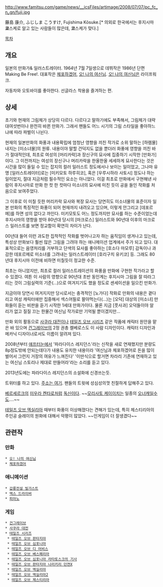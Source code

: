 http://www.famitsu.com/game/news/__icsFiles/artimage/2008/07/07/pc_fc_n_gn/fuji.jpg

藤島 康介, ふじしま こうすけ, Fujishima Kōsuke.[* 의외로 한국에서는 후지시마 '''쿄'''스케로 알고 있는 사람들이 많은데, '''코'''스케가 맞다.]

[[목차]]

== 개요 ==
일본의 만화가& 일러스트레이터. 1964년 7월 7일생으로 데뷔작은 1986년 단편 Making Be Free!. 대표작은 [[체포하겠어]], [[오! 나의 여신님]]. [[오! 나의 여신님]]은 라이프워크. 

자동차와 오토바이를 좋아한다. 선글라스 착용을 즐겨하는 편.

== 상세 ==
초기와 현재의 그림체가 상당히 다르다. 다르다고 말하기에도 부족해서, 그림체가 대략 대여섯번이나 완전히 바뀐 만화가. 그래서 팬들도 어느 시기의 그림 스타일을 좋아하느냐에 따라 파벌이 나뉜다. 

현재의 일본만화의 화풍과 내용확립에 엄청난 영향을 끼친 작가로 소위 말하는 [하렘물] 내지는 [미소녀물]의 원류. 내용이야 말할 건덕지도 없을 뿐더러 화풍에 영향을 끼친 바가 절대적인데, 최초로 여성의 [머리카락]과 장신구의 묘사에 집중하기 시작한 [만화가]이다. 그 이전까지는 여성의 장신구나 머리카락을 한올한올 세세하게 묘사한다는 것은 시간을 많이 들일 수 있는 잡지의 컬러 일러스트 정도에서나 보이는 일이었고, 그나마 유명 [일러스트레이터]로는 [미키모토 하루히코], 혹은 [우루시하라 사토시] 정도나 하는 일이었지, 절대 지금처럼 필수적인 요소는 아니었다. 이걸 최초로 만화에서 구현해낸 사람이 후지시마로 만화 한 컷 한 컷마다 미소녀의 묘사에 미친 듯이 공을 들인 작화를 처음으로 보여주었다. 

그 이후로 이 미칠 듯한 머리카락 묘사와 복장 묘사는 당연히도 미소녀물의 표준이자 일본 만화의 특징적인 화풍이 되어 현재까지 내려오고 있으며, 이렇게 안그리고 [데포르메]를 하면 성의 없다고 까인다. 미키모토도 어느 정도까지만 묘사를 하는 수준이었는데 후지시마의 영향을 받아 80년대 당시의 [마크로스] 일러스트와 90년대 이후의 마크로스 일러스트를 보면 정교함이 확연히 차이가 난다.

00년대 들어 이런 과도한 집착적인 작화를 벗어나고자 하는 움직임이 생겨나고 있는데, 특성상 만화보다 훨씬 많은 그림을 그려야 하는 애니메이션 업계에서 주가 되고 있다. 대표적으로는 음영처리를 거부하고 단색의 묘사를 좋아하는 [호소다 마모루] 감독이나 과감한 데포르메로 미소녀를 그려내는 일러스트레이터 [호리구치 유키코] 등. 그래도 80년대 후지시마 이전에 비하면 미칠듯이 정교한 수준.

최초는 아니었지만, 최초로 컬러 일러스트레이션의 화풍을 만화에 구현한 작가라고 할 수 있겠다. 여튼 이 사람의 영향으로 90년대 초반 동인계는 후지시마 그림을 잘 따라그리는 것이 그림실력의 기준(...)으로 여겨지기도 했을 정도로 센세이션을 일으킨 만화가. 

지금이야 당연시 여겨지지만 당시로서는 충격적인 [노가다] 작화로 만화의 내용은 곁다리고 여성 캐릭터에만 집중해서 섹스어필로 팔아먹는다(...)는 [오덕] 대상의 [미소녀] 만화들이 듣는 비판을 듣기 시작한 1세대 만화가이다. 물론 지금 [풋사과] 오덕들이야 알 리가 없고 질질 끄는 한물간 여신님 작가로만 기억될 뿐이겠지만...

만화 외의 활동으로 [[사쿠라 대전]]이나 [[테일즈 오브 시리즈]] 같은 작품에 캐릭터 원안을 맡은 바 있으며 [[건그레이브]]의 2정 권총 켈베로스도 이 사람 디자인이다. 캐릭터 디자인과 메카닉 디자이너로서도 이름이 알려져 있다.

2008년부터 [[애프터눈]]에서 '파라다이스 레지던스'라는 신작을 새로 연재했지만 분량도 8p정도밖에 안되는데다가 내용도 유치한 내용이라 '여신님과 체포하겠어로 돈을 많이 벌어서 그런지 거장의 여유가 느껴진다' '이딴식으로 할거면 차라리 기존에 연재하고 있는 여신님 스토리나 제대로 만들어라'라는 소리를 듣고 있다.

2013년도에는 파라다이스 레지던스의 소설화에 신경쓰는듯. 

트위터를 하고 있다. [https://twitter.com/fujishimakosuke/ 주소는 여기]. 팬들의 트윗에 성심성의껏 친절하게 답해주고 있다.

[[베르세르크]]의 [[미우라 켄타로]]처럼 [[독신]]이다. ~~[[모리사토 케이이치]]는 일종의 [[오너캐]]일수도....~~

[[테일즈 오브 엑실리아]] 때부터 화풍이 이상해졌다는 견해가 있는데, 특히 제스티리아의 주인공 슬레이의 원화에 대해서 악평이 많았다. ~~인게임이 더 잘생겼다~~

== 관련작 ==
=== 만화 ===
 * [[오! 나의 여신님]]
 * [[체포하겠어]]

=== 애니메이션 ===
 * [[갑룡전설 빌가스트]]
 * [[엑스 드라이버]]
 * [[피아노]]

=== 게임 ===
 * [[건그레이브]]
 * [[사쿠라 대전]]
 * [[테일즈 시리즈]]
  * [[테일즈 오브 판타지아]]
  * [[테일즈 오브 심포니아]]
  * [[테일즈 오브 디 어비스]]
  * [[테일즈 오브 베스페리아]]
  * [[테일즈 오브 심포니아 라타토스크의 기사]]
  * [[테일즈 오브 판타지아 나리키리 던젼X]]
  * [[테일즈 오브 엑실리아]]
  * [[테일즈 오브 엑실리아2]]
  * [[테일즈 오브 제스티리아]]

